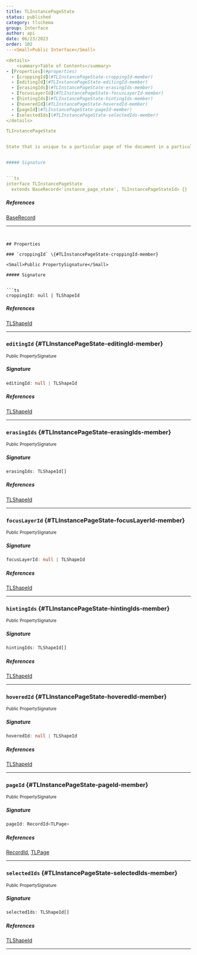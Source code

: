 ```yaml
---
title: TLInstancePageState
status: published
category: tlschema
group: Interface
author: api
date: 06/23/2023
order: 102
---<Small>Public Interface</Small>

<details>
	<summary>Table of Contents</summary>
- [Properties](#properties)
  - [croppingId](#TLInstancePageState-croppingId-member)
  - [editingId](#TLInstancePageState-editingId-member)
  - [erasingIds](#TLInstancePageState-erasingIds-member)
  - [focusLayerId](#TLInstancePageState-focusLayerId-member)
  - [hintingIds](#TLInstancePageState-hintingIds-member)
  - [hoveredId](#TLInstancePageState-hoveredId-member)
  - [pageId](#TLInstancePageState-pageId-member)
  - [selectedIds](#TLInstancePageState-selectedIds-member)
</details>

TLInstancePageState


State that is unique to a particular page of the document in a particular browser tab


##### Signature


```ts
interface TLInstancePageState
  extends BaseRecord<'instance_page_state', TLInstancePageStateId> {}
```

##### References

[BaseRecord](/gen/store/BaseRecord-interface)

---
```


## Properties

### `croppingId` \{#TLInstancePageState-croppingId-member}

<Small>Public PropertySignature</Small>

##### Signature


```ts
croppingId: null | TLShapeId
```

##### References

[TLShapeId](/gen/tlschema/TLShapeId-type)

---

### `editingId` \{#TLInstancePageState-editingId-member}

<Small>Public PropertySignature</Small>

##### Signature


```ts
editingId: null | TLShapeId
```

##### References

[TLShapeId](/gen/tlschema/TLShapeId-type)

---

### `erasingIds` \{#TLInstancePageState-erasingIds-member}

<Small>Public PropertySignature</Small>

##### Signature


```ts
erasingIds: TLShapeId[]
```

##### References

[TLShapeId](/gen/tlschema/TLShapeId-type)

---

### `focusLayerId` \{#TLInstancePageState-focusLayerId-member}

<Small>Public PropertySignature</Small>

##### Signature


```ts
focusLayerId: null | TLShapeId
```

##### References

[TLShapeId](/gen/tlschema/TLShapeId-type)

---

### `hintingIds` \{#TLInstancePageState-hintingIds-member}

<Small>Public PropertySignature</Small>

##### Signature


```ts
hintingIds: TLShapeId[]
```

##### References

[TLShapeId](/gen/tlschema/TLShapeId-type)

---

### `hoveredId` \{#TLInstancePageState-hoveredId-member}

<Small>Public PropertySignature</Small>

##### Signature


```ts
hoveredId: null | TLShapeId
```

##### References

[TLShapeId](/gen/tlschema/TLShapeId-type)

---

### `pageId` \{#TLInstancePageState-pageId-member}

<Small>Public PropertySignature</Small>

##### Signature


```ts
pageId: RecordId<TLPage>
```

##### References

[RecordId](/gen/store/RecordId-type), [TLPage](/gen/tlschema/TLPage-interface)

---

### `selectedIds` \{#TLInstancePageState-selectedIds-member}

<Small>Public PropertySignature</Small>

##### Signature


```ts
selectedIds: TLShapeId[]
```

##### References

[TLShapeId](/gen/tlschema/TLShapeId-type)

---

